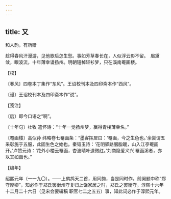 ```yaml
---
---
---
```

title: 又
---



和人韵，有所赠





趁得春风汗漫游，见他歌后怎生愁。事如芳草春长在，人似浮云影不留。　眉黛敛，眼波流，十年薄幸谩扬州。明朝短棹轻衫梦，只在溪南罨画楼。





【校】


〔春风〕四卷本丁集作“东风”。王诏校刊本及四印斋本作“西风”。

〔谩〕王诏校刊本及四印斋本作“说”。





【笺注】


〔后〕即今口语之“啊”。

〔十年句〕杜牧 遣怀诗：“十年一觉扬州梦，赢得青楼薄幸名。”

〔罨画楼〕高似孙 纬略卷七罨画条：“墨客挥犀曰：‘罨画，今之生色也。’余尝谓五采彰施于五服，此固生色之始也。秦韬玉诗：‘花明驿路胭脂暖，山入江亭罨画开。’卢赞元诗：‘花外小楼云罨画，杏波晴叶退微红。’刘商隐爱义兴 罨画溪者，亦以其如画也。”





【编年】


绍熙元年（一一九〇）。——上鹧鸪天二首，用同韵，当是同时作。前阕题中称“郑守厚卿”，知必作于郑氏罢衡州守复归上饶家居之时，郑氏之罢衡守，淳熙十六年十二月二十六日（见宋会要辑稿 职官七二之五五）事，知此词必作于淳熙元年。